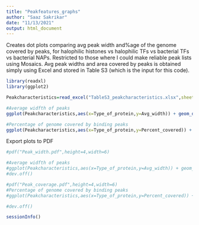 ---
title: "Peakfeatures_graphs"
author: "Saaz Sakrikar"
date: "11/13/2021"
output: html_document
---

Creates dot plots comparing avg peak width and%age of the genome covered by peaks, for halophilic histones vs halophilic TFs vs bacterial TFs vs bacterial NAPs.
Restricted to those where I could make reliable peak lists using Mosaics.
Avg peak widths and area covered by peaks is obtained simply using Excel and stored in Table S3 (which is the input for this code).

```{r setup}
library(readxl)
library(ggplot2)

Peakcharacteristics=read_excel("TableS3_peakcharacteristics.xlsx",sheet = "TableS3")
```


```{r plotting}
#Average widfth of peaks
ggplot(Peakcharacteristics,aes(x=Type_of_protein,y=Avg_width)) + geom_dotplot(alpha=0.8,binaxis="y",stackdir="center",aes(fill=Protein,color=Protein)) + stat_summary(fun=median,fun.min=median,fun.max=median,geom="crossbar",width=0.5) + theme_bw() + scale_fill_manual(values=c("khaki4","blueviolet","black","darkblue","cornflowerblue","forestgreen","palevioletred","palevioletred","palevioletred")) + scale_color_manual(values=c("khaki4","blueviolet","black","darkblue","cornflowerblue","forestgreen","palevioletred","palevioletred","palevioletred")) + ylim(c(0,2000)) + ggtitle("Avg width of ChIP-Seq peaks") + xlab("Type of protein") + ylab("Avg width (bp)") + theme(axis.text=element_text(family="sans",size=12,face="bold"),axis.text.x=element_text(size=10),axis.title=element_text(family="sans",size=14,face="bold"))

#Percentage of genome covered by binding peaks
ggplot(Peakcharacteristics,aes(x=Type_of_protein,y=Percent_covered)) + geom_dotplot(alpha=0.8,binaxis="y",binwidth=1,stackdir="center",aes(fill=Protein,color=Protein)) + stat_summary(fun=median,fun.min=median,fun.max=median,geom="crossbar",width=0.5) + theme_bw()+ylim(c(0,25)) + scale_fill_manual(values=c("khaki4","blueviolet","black","darkblue","cornflowerblue","forestgreen","palevioletred","palevioletred","palevioletred")) + scale_color_manual(values=c("khaki4","blueviolet","black","darkblue","cornflowerblue","forestgreen","palevioletred","palevioletred","palevioletred")) + ggtitle("Total area under ChIP-Seq peaks") + xlab("Type of protein") + ylab("Percentage of genome covered by peaks") + theme(axis.text=element_text(family="sans",size=12,face="bold"),axis.text.x=element_text(size=10),axis.title=element_text(family="sans",size=14,face="bold"))
```
Export plots to PDF
```{r pdf_export}
#pdf("Peak_width.pdf",height=4,width=6)

#Average widfth of peaks
#ggplot(Peakcharacteristics,aes(x=Type_of_protein,y=Avg_width)) + geom_dotplot(alpha=0.8,binaxis="y",stackdir="center",aes(fill=Protein,color=Protein)) + stat_summary(fun=median,fun.min=median,fun.max=median,geom="crossbar",width=0.5) + theme_bw() + scale_fill_manual(values=c("khaki4","blueviolet","black","darkblue","cornflowerblue","forestgreen","palevioletred","palevioletred","palevioletred")) + scale_color_manual(values=c("khaki4","blueviolet","black","darkblue","cornflowerblue","forestgreen","palevioletred","palevioletred","palevioletred")) + ylim(c(0,2000)) + ggtitle("Avg width of ChIP-Seq peaks") + xlab("Type of protein") + ylab("Avg width (bp)") + theme(axis.text=element_text(family="sans",size=12,face="bold"),axis.text.x=element_text(size=10),axis.title=element_text(family="sans",size=14,face="bold"))
#dev.off()

#pdf("Peak_coverage.pdf",height=4,width=6)
#Percentage of genome covered by binding peaks
#ggplot(Peakcharacteristics,aes(x=Type_of_protein,y=Percent_covered)) + geom_dotplot(alpha=0.8,binaxis="y",binwidth=1,stackdir="center",aes(fill=Protein,color=Protein)) + stat_summary(fun=median,fun.min=median,fun.max=median,geom="crossbar",width=0.5) + theme_bw()+ylim(c(0,25)) + scale_fill_manual(values=c("khaki4","blueviolet","black","darkblue","cornflowerblue","forestgreen","palevioletred","palevioletred","palevioletred")) + scale_color_manual(values=c("khaki4","blueviolet","black","darkblue","cornflowerblue","forestgreen","palevioletred","palevioletred","palevioletred")) + ggtitle("Total area under ChIP-Seq peaks") + xlab("Type of protein") + ylab("%age of genome covered by peaks") + theme(axis.text=element_text(family="sans",size=12,face="bold"),axis.text.x=element_text(size=10),axis.title=element_text(family="sans",size=14,face="bold"))

#dev.off()
```


```{r session}
sessionInfo()
```
